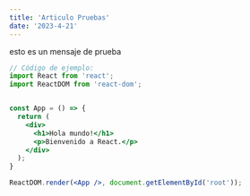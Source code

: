 ```yaml
---
title: 'Articulo Pruebas'
date: '2023-4-21'
---
```



esto es un mensaje de prueba
```jsx
// Código de ejemplo:
import React from 'react';
import ReactDOM from 'react-dom';


const App = () => {
  return (
    <div>
      <h1>Hola mundo!</h1>
      <p>Bienvenido a React.</p>
    </div>
  );
}

ReactDOM.render(<App />, document.getElementById('root'));

```